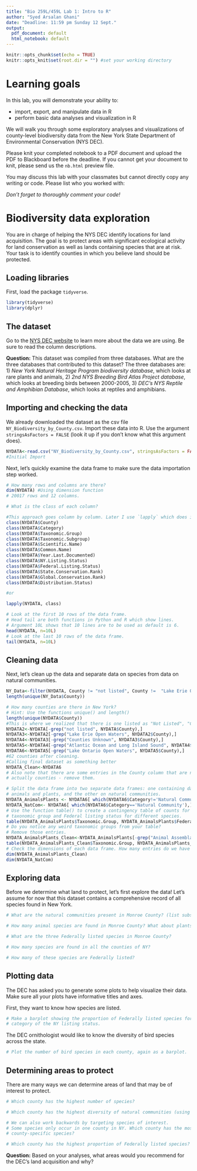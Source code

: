 ```yaml
---
title: "Bio 259L/459L Lab 1: Intro to R"
author: "Syed Arsalan Ghani"
date: "Deadline: 11:59 pm Sunday 12 Sept."
output:
  pdf_document: default
  html_notebook: default
---
```


```r
knitr::opts_chunk$set(echo = TRUE)
knitr::opts_knit$set(root.dir = "") #set your working directory
```

# Learning goals

In this lab, you will demonstrate your ability to:

* import, export, and manipulate data in R
* perform basic data analyses and visualization in R

We will walk you through some exploratory analyses and visualizations of county-level biodiversity data from the New York State Department of Environmental Conservation (NYS DEC).

Please knit your completed notebook to a PDF document and upload the PDF to Blackboard before the deadline. If you cannot get your document to knit, please send us the `nb.html` preview file.

You may discuss this lab with your classmates but cannot directly copy any writing or code. Please list who you worked with: 

*Don't forget to thoroughly comment your code!*

# Biodiversity data exploration

You are in charge of helping the NYS DEC identify locations for land acquisition. The goal is to protect areas with significant ecological activity for land conservation as well as lands containing species that are at risk. Your task is to identify counties in which you believe land should be protected.

## Loading libraries
First, load the package `tidyverse`. 

```r

library(tidyverse)
library(dplyr)
```

## The dataset

Go to the [NYS DEC website](https://data.ny.gov/Energy-Environment/Biodiversity-by-County-Distribution-of-Animals-Pla/tk82-7km5) to learn more about the data we are using. Be sure to read the column descriptions. 

**Question:** This dataset was compiled from three databases. What are the three databases that contributed to this dataset?
The three databases are:
1) _New York Natural Heritage Program biodiversity database_, which looks at rare plants and animals, 
2) _2nd NYS Breeding Bird Atlas Project database_, which looks at breeding birds between 2000-2005,
3) _DEC’s NYS Reptile and Amphibian Database_, which looks at reptiles and amphibians.    

## Importing and checking the data

We already downloaded the dataset as the csv file `NY_Biodiversity_by_County.csv`. Import these data into R. Use the argument `stringsAsFactors = FALSE` (look it up if you don't know what this argument does).

```r
NYDATA<-read.csv("NY_Biodiversity_by_County.csv", stringsAsFactors = FALSE) 
#Initial Import
```

Next, let's quickly examine the data frame to make sure the data importation step worked.

```r
# How many rows and columns are there?
dim(NYDATA) #Using dimension function
# 20017 rows and 12 columns.

# What is the class of each column?

#This approach goes column by column. Later I use `lapply` which does it all together. 
class(NYDATA$County)
class(NYDATA$Category)
class(NYDATA$Taxonomic.Group)
class(NYDATA$Taxonomic.Subgroup)
class(NYDATA$Scientific.Name)
class(NYDATA$Common.Name)
class(NYDATA$Year.Last.Documented)
class(NYDATA$NY.Listing.Status)
class(NYDATA$Federal.Listing.Status)
class(NYDATA$State.Conservation.Rank)
class(NYDATA$Global.Conservation.Rank)
class(NYDATA$Distribution.Status)

#or

lapply(NYDATA, class)

# Look at the first 10 rows of the data frame.
# Head tail are both functions in Python and R which show lines. 
# Argument 10L shows that 10 lines are to be used as default is 6. 
head(NYDATA, n=10L)
# Look at the last 10 rows of the data frame.
tail(NYDATA, n=10L) 
```



## Cleaning data

Next, let's clean up the data and separate data on species from data on natural communities.

```r
NY_Data<-filter(NYDATA, County != "not listed", County !=  "Lake Erie Open Waters", County != "Counties Unknown", County != "Atlantic Ocean and Long Island Sound", County != "Lake Ontario Open Waters")
length(unique(NY_Data$County))
```


```r
# How many counties are there in New York?
# Hint: Use the functions unique() and length()
length(unique(NYDATA$County)) 
#This is where we realized that there is one listed as "Not Listed", "County Unknown", and 'Open Waters," etc.  
NYDATA2<-NYDATA[-grep("not listed", NYDATA$County),]
NYDATA3<-NYDATA2[-grep("Lake Erie Open Waters", NYDATA2$County),]
NYDATA4<-NYDATA3[-grep("Counties Unknown", NYDATA3$County),]
NYDATA5<-NYDATA4[-grep("Atlantic Ocean and Long Island Sound", NYDATA4$County),]
NYDATA6<-NYDATA5[-grep("Lake Ontario Open Waters", NYDATA5$County),]
#62 counties after cleaning. 
#Calling final dataset as something better
NYDATA_Clean<-NYDATA6
# Also note that there are some entries in the County column that are not 
# actually counties - remove them.

# Split the data frame into two separate data frames: one containing data on
# animals and plants, and the other on natural communities.
NYDATA_AnimalsPlants <- NYDATA6[ which(NYDATA6$Category!='Natural Community'),]
NYDATA_NatCom<- NYDATA6[ which(NYDATA6$Category=='Natural Community'),]
# Use the function table() to create a contingency table of counts for
# taxonomic group and Federal listing status for different species.
table(NYDATA_AnimalsPlants$Taxonomic.Group, NYDATA_AnimalsPlants$Federal.Listing.Status)
# Do you notice any weird taxonomic groups from your table? 
# Remove those entries.
NYDATA_AnimalsPlants_Clean<-NYDATA_AnimalsPlants[-grep("Animal Assemblages", NYDATA_AnimalsPlants$Taxonomic.Group),]
table(NYDATA_AnimalsPlants_Clean$Taxonomic.Group, NYDATA_AnimalsPlants_Clean$Federal.Listing.Status)
# Check the dimensions of each data frame. How many entries do we have for each?
dim(NYDATA_AnimalsPlants_Clean)
dim(NYDATA_NatCom)
```

## Exploring data

Before we determine what land to protect, let's first explore the data! Let's assume for now that this dataset contains a comprehensive record of all species found in New York.

```r
# What are the natural communities present in Monroe County? (list subsystems) 

# How many animal species are found in Monroe County? What about plants?

# What are the three Federally listed species in Monroe County?

# How many species are found in all the counties of NY?

# How many of these species are Federally listed?

```

## Plotting data

The DEC has asked you to generate some plots to help visualize their data. Make sure all your plots have informative titles and axes.

First, they want to know how species are listed.

```r
# Make a barplot showing the proportion of Federally listed species for each 
# category of the NY listing status.

```

The DEC ornithologist would like to know the diversity of bird species across the state.

```r
# Plot the number of bird species in each county, again as a barplot.

```

## Determining areas to protect

There are many ways we can determine areas of land that may be of interest to protect.

```r
# Which county has the highest number of species?

# Which county has the highest diversity of natural communities (using subgroups)?

# We can also work backwards by targeting species of interest. 
# Some species only occur in one county in NY. Which county has the most 
# county-specific species?

# Which county has the highest proportion of Federally listed species?

```

**Question:** Based on your analyses, what areas would you recommend for the DEC's land acquisition and why? 

